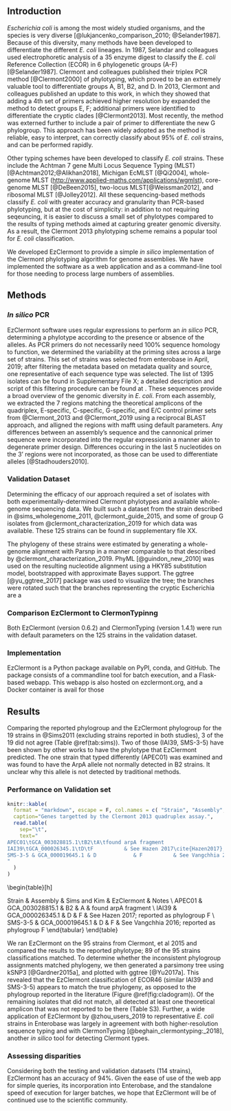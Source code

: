 ## Introduction
*Escherichia coli* is among the most widely studied organisms, and the species is very diverse [@lukjancenko_comparison_2010; @Selander1987].
<!-- %In addition to being a member of the human gut microbiome, *E. coli* are found in soil, water, and livestock. The majority of lineages are harmless, but some can cause serious illness.  Thus, detecting and identifying the different lineages has remainedva valuable goal both for understanding the pathalogy as well as for detecting problematic strains. -->
Because of this diversity, many methods have been developed to differentiate the different  *E. coli* lineages.  In 1987, Selandar  and colleagues used electrophoretic analysis of a 35 enzyme digest to classify the *E. coli* Reference Collection (ECOR) in 6 phylogenetic groups (A-F) [@Selander1987].  Clermont and colleagues published their triplex PCR method [@Clermont2000] of phylotyping, which proved to be an extremely valuable tool to differentiate groups A, B1, B2, and D.  In 2013, Clermont and colleagues published an update to this work, in which they showed that adding a 4th set of primers achieved higher resolution by expanded the method to detect groups E, F; additional primers were identified to differentiate the cryptic clades [@Clermont2013].  Most recently, the method was externed further to include a pair of primer to differentiate the new G phylogroup. This approach has been widely adopted as the method is reliable, easy to interpret, can correctly classify about 95\% of *E. coli* strains, and can be performed rapidly.

Other typing schemes have been developed to classify *E. coli* strains. These include the Achtman 7 gene Multi Locus Sequence Typing (MLST)[@Achtman2012;@Alikhan2018], Michigan EcMLST [@Qi2004], whole-genome MLST (<http://www.applied-maths.com/applications/wgmlst>), core-genome MLST [@DeBeen2015], two-locus MLST[@Weissman2012], and ribosomal MLST [@Jolley2012]. All these sequencing-based methods classify *E. coli* with greater accuracy and granularity than PCR-based phylotyping, but at the cost of simplicity: in addition to not requiring seqeuncing, it is easier to discuss a small set of phylotypes compared to the results of typing methods aimed at capturing greater genomic diversity. As a result, the Clermont 2013 phylotyping scheme remains a popular tool for *E. coli* classification.

We developed EzClermont to provide a simple *in silico* implementation of the Clermont phylotyping algorithm for genome assemblies. We have implemented the software as a web application and as a command-line tool for those needing to process large numbers of assemblies.

## Methods
### *In silico* PCR
EzClermont software uses regular expressions to perform an *in silico* PCR, determining a phylotype according to the presence or absence of the alleles. As PCR primers do not necessarily need 100\% sequence homology to function, we determined the variability at the priming sites across a large set of strains. This set of strains was selected from enterobase in April, 2019; after filtering the metadata based on metadata quality and source, one representative of each sequence type was selected.  The list of 1395 isolates can be found in Supplementary File X; a detailed description and script of this filtering  procedure can be found at <link>.  These sequences provide  a broad overview of the genomic diversity in *E. coli*. From each assembly, we extracted the 7 regions matching the theoretical amplicons of the quadriplex, E-specific, C-specific, G-specific, and E/C control primer sets from @Clermont_2013 and @Clermont_2019 using a reciprocal BLAST approach, and alligned the regions with mafft using default parameters. Any differences between an assembly's sequence and the cannonical primer sequence were incorporated into the regular expressionin a manner akin to degenerate primer design. Differences occuring in the last 5 nucleotides on the 3’ regions were not incorporated, as those can be used to differentiate alleles [@Stadhouders2010].


### Validation Dataset

Determining the efficacy of our approach required a set of isolates with both experimentally-determined Clermont phylotypes and available whole-genome sequencing data. We built such a dataset from the strain described in @sims_wholegenome_2011, @clermont_guide_2015, and some of group G isolates from @clermont_characterization_2019 for which data was available. These 125 strains can be found in supplementary file XX. 

The phylogeny of these strains were estimated by generating a whole-genome alignment with Parsnp in a manner comparable to that described by @clermont_characterization_2019.  PhyML [@guindon_new_2010] was used on the resulting nucleotide alignment using a HKY85 substitution model, bootstrapped with approximate Bayes support.  The ggtree [@yu_ggtree_2017] package was used to visualize the tree; the branches were rotated such that the branches representing the cryptic Escherichia are a


### Comparison EzClermont to ClermonTypinng

Both EzClermont (version 0.6.2) and ClermonTyping (version 1.4.1) were run with default parameters on the 125 strains in the validation dataset.


### Implementation


 
EzClermont is a Python package available on PyPI, conda, and GitHub.  The package consists of a commandline tool for batch execution, and a Flask-based webapp.  This webapp is also hosted on ezclermont.org, and a Docker container is avail for those 



## Results
Comparing the reported phylogroup and the EzClermont phylogroup for the 19 strains in @Sims2011 (excluding strains reported in both studies),  3 of the 19 did not agree (Table \@ref(tab:sims)). Two of those (IAI39, SMS-3-5) have been shown by other works to have the phylotype that EzClermont predicted. The one strain that typed differently (APEC01) was examined and was found to have the ArpA allele not normally detected in B2 strains. It unclear why this allele is not detected by traditional methods.

### Performance on Validation set
```r
knitr::kable(
  format = "markdown", escape = F, col.names = c( "Strain", "Assembly",  "Sims and Kim",  "EzClermont", " Notes")  , 
  caption="Genes targetted by the Clermont 2013 quadruplex assay.",
  read.table(
    sep="\t",
    text="
APEC01\tGCA_003028815.1\tB2\tA\tfound arpA fragment                          \\
IAI39\tGCA_000026345.1\tD\tF          & See Hazen 2017\cite{Hazen2017}; reported as phylogroup F     \\
SMS-3-5 & GCA_000019645.1 & D            & F          & See Vangchhia 2016\cite{Vangchhia2016}; reported as phylogroup F
"
  )
)
```
\begin{table}[h]
\centering
\caption{Comparing EzClermont to phylotypes reported by Sims and Kim 2011\cite{Sims2011}}

  Strain  & Assembly         & Sims and Kim & EzClermont & Notes                                        \\
  \hline
APEC01  & GCA\_003028815.1 & B2           & A          & found arpA fragment                          \\
IAI39   & GCA\_000026345.1 & D            & F          & See Hazen 2017\cite{Hazen2017}; reported as phylogroup F     \\
SMS-3-5 & GCA\_000019645.1 & D            & F          & See Vangchhia 2016\cite{Vangchhia2016}; reported as phylogroup F
\end{tabular}
\end{table}



We ran EzClermont on the 95 strains from Clermont, et al 2015 and compared the results to the reported phylotype; 89 of the 95 strains classifications matched.  To determine whether the inconsistent phylogroup assignments matched phylogeny, we then generated a parsimony tree using kSNP3 [@Gardner2015a], and plotted with ggtree [@Yu2017a]. This revealed that the EzClermont classification of ECOR46 (similar IAI39 and SMS-3-5) appears to match the true phylogeny, as opposed to the phylogroup reported in the literature (Figure \@ref(fig:cladogram)).  Of the remaining isolates that did not match, all detected at least one theoretical amplicon that was not reported to be there (Table S3). Further, a wide application of EzClermont by @zhou_users_2019 to representative *E. coli* strains in Enterobase was largely in agreement with both higher-resolution sequence typing and with ClermonTyping [@beghain_clermontyping:_2018], another *in silico* tool for detecting Clermont types.


\begin{figure}[h]
  \centering
  \includegraphics[width=.8\textwidth]{./analysis/cladogram.pdf}
  \caption{ Parsimony cladogram of strains from Clermont et al 2015. Tree was generated with kSNP3 (k=19). Enlarged circular tips show where EzClermont differed from reported phylogroup (EzClermont type show in brackets).}
  \label{fig:cladogram}
\end{figure}

### Assessing disparities

Considering both the testing and validation datasets (114 strains), EzClermont has an accuracy of 94%. Given the ease of use of the web app for simple queries, its incorporation into Enterobase, and the standalone speed of execution for larger batches, we hope that EzClermont will be of continued use to the scientific community.



